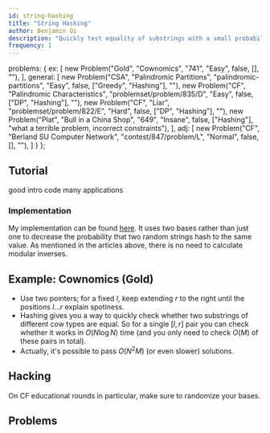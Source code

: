 ```yaml
---
id: string-hashing
title: "String Hashing"
author: Benjamin Qi
description: "Quickly test equality of substrings with a small probability of failure."
frequency: 1
---
```



  problems: {
    ex: [
      new Problem("Gold", "Cownomics", "741", "Easy", false, [], ""),
    ],
    general: [
      new Problem("CSA", "Palindromic Partitions", "palindromic-partitions", "Easy", false, ["Greedy", "Hashing"], ""),
      new Problem("CF", "Palindromic Characteristics", "problemset/problem/835/D", "Easy", false, ["DP", "Hashing"], ""),
      new Problem("CF", "Liar", "problemset/problem/822/E", "Hard", false, ["DP", "Hashing"], ""),
      new Problem("Plat", "Bull in a China Shop", "649", "Insane", false, ["Hashing"], "what a terrible problem, incorrect constraints"),
    ],
    adj: [
      new Problem("CF", "Berland SU Computer Network", "contest/847/problem/L", "Normal", false, [], ""),
    ]
  }
};

## Tutorial

<resources>
  <resource source="CPH" title="26.3 - String Hashing" starred>good intro</resource>
  <resource source="cp-algo" title="String Hashing" url="string/string-hashing.html" starred>code</resource>
  <resource source="PAPS" title="14.3 - Hashing" starred>many applications</resource>

</resources>

### Implementation

<IncompleteSection />

My implementation can be found [here](https://github.com/bqi343/USACO/blob/master/Implementations/content/strings%20(14)/Light/HashRange%20(14.2).h). It uses two bases rather than just one to decrease the probability that two random strings hash to the same value. As mentioned in the articles above, there is no need to calculate modular inverses.

## Example: Cownomics (Gold)

<problems-list problems={metadata.problems.ex} />

  - Use two pointers; for a fixed $l$, keep extending $r$ to the right until the positions $l\ldots r$ explain spotiness. 
  - Hashing gives you a way to quickly check whether two substrings of different cow types are equal. So for a single $[l,r]$ pair you can check whether it works in $O(N\log N)$ time (and you only need to check $O(M)$ of these pairs in total).
  - Actually, it's possible to pass $O(N^2M)$ (or even slower) solutions.

<!-- ## Adjacency Lists

(elaborate)

<problems-list problems={metadata.problems.adj} />
 -->

## Hacking

<resources>
  <resource source="CF" title="dacin21 - Anti-Hash Tests" url="blog/entry/60442">On CF educational rounds in particular, make sure to randomize your bases.</resource>
</resources>

## Problems

<problems-list problems={metadata.problems.general} />